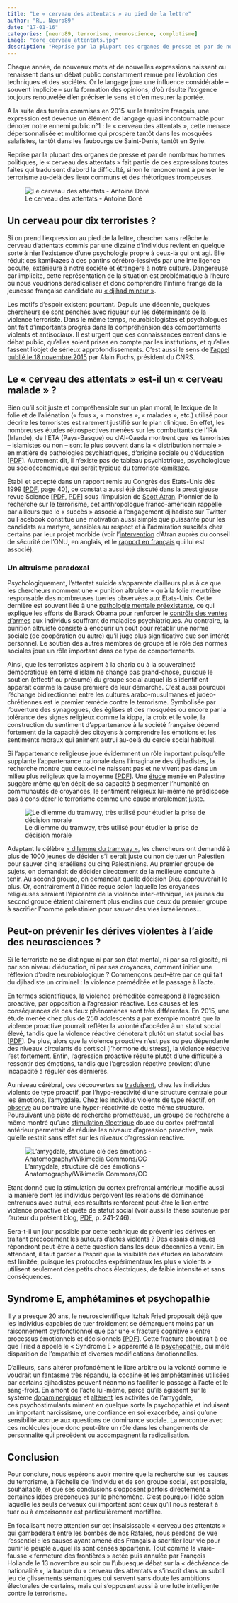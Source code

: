 ```yaml
---
title: "Le « cerveau des attentats » au pied de la lettre"
author: "RL, Neuro89"
date: "17-01-16"
categories: [neuro89, terrorisme, neuroscience, complotisme]
image: "dore_cerveau_attentats.jpg"
description: "Reprise par la plupart des organes de presse et par de nombreux hommes politiques, le «  cerveau des attentats  » fait partie de ces expressions toutes faites qui traduisent d’abord la difficulté, sinon le renoncement à penser le terrorisme au-delà des lieux communs et des rhétoriques trompeuses."
---
```


Chaque année, de nouveaux mots et de nouvelles expressions naissent ou renaissent dans un débat public constamment remué par l’évolution des techniques et des sociétés. Or le langage joue une influence considérable – souvent implicite – sur la formation des opinions, d’où résulte l’exigence toujours renouvelée d’en préciser le sens et d’en mesurer la portée.

A la suite des tueries commises en 2015 sur le territoire français, une expression est devenue un élément de langage quasi incontournable pour dénoter notre ennemi public n°1 : le « cerveau des attentats », cette menace dépersonnalisée et multiforme qui prospère tantôt dans les mosquées salafistes, tantôt dans les faubourgs de Saint-Denis, tantôt en Syrie.

Reprise par la plupart des organes de presse et par de nombreux hommes politiques, le « cerveau des attentats » fait partie de ces expressions toutes faites qui traduisent d’abord la difficulté, sinon le renoncement à penser le terrorisme au-delà des lieux communs et des rhétoriques trompeuses.

![Le cerveau des attentats - Antoine Doré](dore_cerveau_attentats.jpg){fig-align="center"}

## Un cerveau pour dix terroristes ?

Si on prend l’expression au pied de la lettre, chercher sans relâche *le* cerveau d’attentats commis par une dizaine d’individus revient en quelque sorte à nier l’existence d’une psychologie propre à ceux-là qui ont agi. Elle réduit ces kamikazes à des pantins cérébro-lessivés par une intelligence occulte, extérieure à notre société et étrangère à notre culture. Dangereuse car implicite, cette représentation de la situation est problématique à l’heure où nous voudrions déradicaliser et donc comprendre l’infime frange de la jeunesse française candidate au [« djihad mineur »](https://fr.wikipedia.org/wiki/Jihad#Jihad_majeur_et_Jihad_mineur).

Les motifs d’espoir existent pourtant. Depuis une décennie, quelques chercheurs se sont penchés avec rigueur sur les déterminants de la violence terroriste. Dans le même temps, neurobiologistes et psychologues ont fait d’importants progrès dans la compréhension des comportements violents et antisociaux. Il est urgent que ces connaissances entrent dans le débat public, qu’elles soient prises en compte par les institutions, et qu’elles fassent l’objet de sérieux approfondissements. C’est aussi le sens de [l’appel publié le 18 novembre 2015](http://sciences.blogs.liberation.fr/home/2015/11/le-pdg-du-cnrs-veut-une-recherche-post-attentats.html) par Alain Fuchs, président du CNRS.

## Le « cerveau des attentats » est-il un « cerveau malade » ?

Bien qu’il soit juste et compréhensible sur un plan moral, le lexique de la folie et de l’aliénation (« fous », « monstres », « malades », etc.) utilisé pour décrire les terroristes est rarement justifié sur le plan clinique. En effet, les nombreuses études rétrospectives menées sur les combattants de l’IRA (Irlande), de l’ETA (Pays-Basque) ou d’Al-Qaeda montrent que les terroristes – islamistes ou non – sont le plus souvent dans la « distribution normale » en matière de pathologies psychiatriques, d’origine sociale ou d’éducation \[[PDF](https://www.researchgate.net/profile/Andrew_Silke/publication/238721660_Radicalization_Holy_Warriors_Exploring_the_Psychological_Processes_of_Jihadi/links/0a85e53c6983bcbf4a000000.pdf)\]. Autrement dit, il n’existe pas de tableau psychiatrique, psychologique ou socioéconomique qui serait typique du terroriste kamikaze. 

Établi et accepté dans un rapport remis au Congrès des Etats-Unis dès 1999 \[[PDF](http://www.loc.gov/rr/frd/pdf-files/Soc_Psych_of_Terrorism.pdf), page 40\], ce constat a aussi été discuté dans la prestigieuse revue Science \[[PDF](https://hal-ens.archives-ouvertes.fr/ijn_00509568/document), [PDF](http://www.artisresearch.com/articles/Atran_Individual_Factors.pdf)\] sous l’impulsion de [Scott Atran](http://www.institutnicod.org/membres/membres-statutaires/atran-scott/). Pionnier de la recherche sur le terrorisme, cet anthropologue franco-américain rappelle par ailleurs que le « succès » associé à l’engagement djihadiste sur Twitter ou Facebook constitue une motivation aussi simple que puissante pour les candidats au martyre, sensibles au respect et à l’admiration suscités chez certains par leur projet morbide (voir l’[intervention](https://youtu.be/qlbirlSA-dc) d’Atran auprès du conseil de sécurité de l’ONU, en anglais, et le [rapport en français](http://www.un.org/press/fr/2015/cs11872.doc.htm) qui lui est associé).

### Un altruisme paradoxal

Psychologiquement, l’attentat suicide s’apparente d’ailleurs plus à ce que les chercheurs nomment une « punition altruiste » qu’à la folie meurtrière responsable des nombreuses tueries observées aux Etats-Unis. Cette dernière est souvent liée à une [pathologie mentale préexistante](https://www.contrepoints.org/2012/12/19/108575-tuerie-a-lecole-la-piste-pharmaceutique), ce qui explique les efforts de Barack Obama pour renforcer le [contrôle des ventes d’armes](https://tempsreel.nouvelobs.com/societe/20160105.AFP1922/armes-a-feu-aux-etats-unis-obama-decide-de-court-circuiter-le-congres.html) aux individus souffrant de maladies psychiatriques. Au contraire, la punition altruiste consiste à encourir un coût pour rétablir une norme sociale (de coopération ou autre) qu’il juge plus significative que son intérêt personnel. Le soutien des autres membres de groupe et le rôle des normes sociales joue un rôle important dans ce type de comportements.

Ainsi, que les terroristes aspirent à la charia ou à la souveraineté démocratique en terre d’islam ne change pas grand-chose, puisque le soutien (effectif ou présumé) du groupe social auquel ils s’identifient apparaît comme la cause première de leur démarche. C’est aussi pourquoi l’échange bidirectionnel entre les cultures arabo-musulmanes et judéo-chrétiennes est le premier remède contre le terrorisme. Symbolisée par l’ouverture des synagogues, des églises et des mosquées ou encore par la tolérance des signes religieux comme la kippa, la croix et le voile, la construction du sentiment d’appartenance à la société française dépend fortement de la capacité des citoyens à comprendre les émotions et les sentiments moraux qui animent autrui au-delà du cercle social habituel.

Si l’appartenance religieuse joue évidemment un rôle important puisqu’elle supplante l’appartenance nationale dans l’imaginaire des djihadistes, la recherche montre que ceux-ci ne naissent pas et ne vivent pas dans un milieu plus religieux que la moyenne \[[PDF](https://www.researchgate.net/profile/Andrew_Silke/publication/238721660_Radicalization_Holy_Warriors_Exploring_the_Psychological_Processes_of_Jihadi/links/0a85e53c6983bcbf4a000000.pdf)\]. Une [étude](http://www.pnas.org/content/113/2/316.abstract) menée en Palestine suggère même qu’en dépit de sa capacité à segmenter l’humanité en communautés de croyances, le sentiment religieux lui-même ne prédispose pas à considérer le terrorisme comme une cause moralement juste.

![Le dilemme du tramway, très utilisé pour étudier la prise de décision morale](dilemmetram.png){fig-align="center"}

Adaptant le célèbre [« dilemme du tramway »](https://fr.wikipedia.org/wiki/Dilemme_du_tramway), les chercheurs ont demandé à plus de 1000 jeunes de décider s’il serait juste ou non de tuer un Palestien pour sauver cinq Israéliens ou cinq Palestiniens. Au premier groupe de sujets, on demandait de décider directement de la meilleure conduite à tenir. Au second groupe, on demandait quelle décision Dieu approuverait le plus. Or, contrairement à l’idée reçue selon laquelle les croyances religieuses seraient l’épicentre de la violence inter-ethnique, les jeunes du second groupe étaient clairement plus enclins que ceux du premier groupe à sacrifier l’homme palestinien pour sauver des vies israéliennes...

## Peut-on prévenir les dérives violentes à l’aide des neurosciences ?

Si le terroriste ne se distingue ni par son état mental, ni par sa religiosité, ni par son niveau d’éducation, ni par ses croyances, comment initier une réflexion d’ordre neurobiologique ? Commençons peut-être par ce qui fait du djihadiste un criminel : la violence préméditée et le passage à l’acte.

En termes scientifiques, la violence préméditée correspond à l’agression proactive, par opposition à l’agression réactive. Les causes et les conséquences de ces deux phénomènes sont très différentes. En 2015, une étude menée chez plus de 250 adolescents a par exemple montré que la violence proactive pourrait refléter la volonté d’accéder à un statut social élevé, tandis que la violence réactive dénoterait plutôt un statut social bas \[[PDF](https://www.researchgate.net/profile/Yvonne_Van_den_Berg3/publication/281318689_Popularity_Differentially_Predicts_Reactive_and_Proactive_Aggression_in_Early_Adolescence/links/55e1712808aecb1a7cc6631f.pdf)\]. De plus, alors que la violence proactive n’est pas ou peu dépendante des niveaux circulants de cortisol (l’hormone du stress), la violence réactive l’est [fortement](http://link.springer.com/article/10.1007/s10802-008-9263-3). Enfin, l’agression proactive résulte plutôt d’une difficulté à ressentir des émotions, tandis que l’agression réactive provient d’une incapacité à réguler ces dernières.

Au niveau cérébral, ces découvertes se [traduisent](http://archpsyc.jamanetwork.com/article.aspx?articleid=1847577'amp;resultclick=1), chez les individus violents de type proactif, par l’hypo-réactivité d’une structure centrale pour les émotions, l’amygdale. Chez les individus violents de type réactif, on [observe](http://www.biologicalpsychiatryjournal.com/article/S0006-3223%2806%2901064-X/abstract?cc=y=) au contraire une hyper-réactivité de cette même structure. Poursuivant une piste de recherche prometteuse, un groupe de recherche a même montré qu’une [stimulation électrique](http://scan.oxfordjournals.org/content/early/2015/02/12/scan.nsv018.abstract) douce du cortex préfrontal antérieur permettait de réduire les niveaux d’agression proactive, mais qu’elle restait sans effet sur les niveaux d’agression réactive. 

![L’amygdale, structure clé des émotions - Anatomography/Wikimedia Commons/CC](amygdale.png){fig-align="center"}

Etant donné que la stimulation du cortex préfrontal antérieur modifie aussi la manière dont les individus perçoivent les relations de dominance entrenues avec autrui, ces résultats renforcent peut-être le lien entre violence proactive et quête de statut social (voir aussi la thèse soutenue par l’auteur du présent blog, [PDF](https://drive.google.com/open?id=0Bw7SZPk0IiJjQnJXc3FxcmpKWW8), p. 241-246).

Sera-t-il un jour possible par cette technique de prévenir les dérives en traitant précocément les auteurs d’actes violents ? Des essais cliniques répondront peut-être à cette question dans les deux décennies à venir. En attendant, il faut garder à l’esprit que la visibilité des études en laboratoire est limitée, puisque les protocoles expérimentaux les plus « violents » utilisent seulement des petits chocs électriques, de faible intensité et sans conséquences.

## Syndrome E, amphétamines et psychopathie

Il y a presque 20 ans, le neuroscientifique Itzhak Fried proposait déjà que les individus capables de tuer froidement se démarquent moins par un raisonnement dysfonctionnel que par une « fracture cognitive » entre processus émotionnels et décisionnels \[[PDF](http://cnl.ucla.edu/Pubs/Fried%20The%20Lancet%20(1997).pdf)\]. Cette fracture aboutirait à ce que Fried a appelé le « Syndrome E » apparenté à la [psychopathie](https://fr.wikipedia.org/wiki/Psychopathie), qui mêle disparition de l’empathie et diverses modifications émotionnelles.

D’ailleurs, sans altérer profondément le libre arbitre ou la volonté comme le voudrait un [fantasme très répandu](http://www.lesinrocks.com/2015/12/20/actualite/le-captagon-adjuvant-de-la-propagande-terroriste-11793573/), la cocaine et les [amphétamines utilisées](http://www.rfi.fr/moyen-orient/20151026-liban-prince-saoudien-arrete-beyrouth-apres-saisie-drogue-captagon-trafic) par certains djihadistes peuvent néanmoins faciliter le passage à l’acte et le sang-froid. En amont de l’acte lui-même, parce qu’ils agissent sur le système [dopaminergique](https://fr.wikipedia.org/wiki/Dopamine) et [altèrent](https://www.researchgate.net/publication/235728208_Deficient_fear_recognition_in_regular_cocaine_users_is_not_attributable_to_elevated_impulsivity_or_conduct_disorder_prior_to_cocaine_use) les activités de l’amygdale, ces psychostimulants miment en quelque sorte la psychopathie et induisent un important narcissisme, une confiance en soi exacerbée, ainsi qu’une sensibilité accrue aux questions de dominance sociale. La rencontre avec ces molécules joue donc peut-être un rôle dans les changements de personnalité qui précèdent ou accompagnent la radicalisation.

## Conclusion

Pour conclure, nous espérons avoir montré que la recherche sur les causes du terrorisme, à l’échelle de l’individu et de son groupe social, est possible, souhaitable, et que ses conclusions s’opposent parfois directement à certaines idées préconçues sur le phénomène. C’est pourquoi l’idée selon laquelle les seuls cerveaux qui importent sont ceux qu’il nous resterait à tuer ou à emprisonner est particulièrement mortifère.

En focalisant notre attention sur cet insaisissable « cerveau des attentats » qui gambaderait entre les bombes de nos Rafales, nous perdons de vue l’essentiel : les causes ayant amené des Français à sacrifier leur vie pour punir le peuple auquel ils sont censés appartenir. Tout comme la vraie-fausse « fermeture des frontières » actée puis annulée par François Hollande le 13 novembre au soir ou l’ubuesque débat sur la « déchéance de nationalité », la traque du « cerveau des attentats » s’inscrit dans un subtil jeu de glissements sémantiques qui servent sans doute les ambitions électorales de certains, mais qui s’opposent aussi à une lutte intelligente contre le terrorisme.
